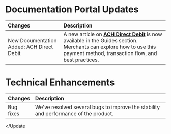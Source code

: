 <Update label="1.22.1" description="1.22.1">

# Documentation Portal Updates

| Changes                                   | Description                                                                                                                                                                                                                 |
| :---------------------------------------- | :-------------------------------------------------------------------------------------------------------------------------------------------------------------------------------------------------------------------------- |
| New Documentation Added: ACH Direct Debit | A new article on **[ACH Direct Debit](https://docs.revolv3.com/docs/ach-direct-debit)** is now available in the Guides section. Merchants can explore how to use this payment method, transaction flow, and best practices. |

# Technical Enhancements

| Changes   | Description                                                                          |
| :-------- | :----------------------------------------------------------------------------------- |
| Bug fixes | We've resolved several bugs to improve the stability and performance of the product. |
</Update